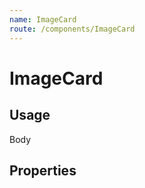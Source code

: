 ```yaml
---
name: ImageCard
route: /components/ImageCard
---
```



# ImageCard

## Usage

<Playground>
	<div style={{ maxWidth: "20rem" }}>
		<ImageCard
			image="https://tabler-react-typescript.jc21.com/assets/9f36332564ca271d.jpg"
			title="Title 1">
			Body
		</ImageCard>
	</div>
</Playground>

## Properties

<Props of={ImageCard} />
